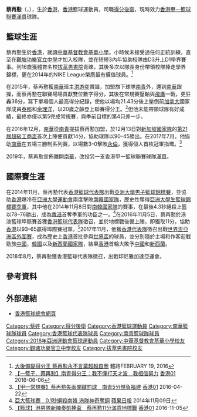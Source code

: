 {{Infobox basketball biography
| name         = 蔡再懃 <br> Tsai Choi Kwan
| image        = 
| position     = [[控球後衛|控球後衛]] / [[得分後衛|得分後衛]]
| height_m     = 1.87
| weight_kg    = 82
| league       = [[香港男子甲一組籃球聯賽|香港甲一籃球聯賽]]
| team         = [[滿貫籃球隊|滿貫]]
| number       = 
| nationality  = {{flagicon|HKG}} [[香港|香港]]
| birth_date   = {{Birth date and age|1995|3|16|mf=y}}
| birth_place  = {{HKG-1959}}
| high_school  = [[中華基督教會基華小學|中華基督教會基華小學]]<br>[[觀塘功樂官立中學|觀塘功樂官立中學]]<br>[[拔萃男書院|拔萃男書院]]
| college      = [[香港理工大學|香港理工大學]]
| career_start = 2013
| career_end   = 
| years1       = 2013–2014
| team1        = [[晉龍籃球隊|晉龍]]
| years2       = 2014–2016
| team2        = [[南青籃球隊|南青]]
| years3       = 2016–2019
| team3        = [[南華籃球隊|南華]]
| years4       = 2019–至今
| team4        = [[滿貫籃球隊|滿貫]]
| awards       = 
* NIKE League 最有價值球員 （2014）
* 香港大專盃籃球賽冠軍 （2015,2016,2017,2018)
* 香港大專盃籃球賽最有價值球員(2017,2018)
* [[香港學界體育聯會|香港學界籃球邀請賽]] 最有價值球員（2014）
* [[香港男子甲一組籃球聯賽|香港甲一常規賽得分王]] （2015）
* [[亞洲大學運動總會|亞洲大學生籃球錦標賽季軍]]（2014）
* 柔佛邀請賽蘇丹盃冠軍（2015）
* 港澳籃球埠際賽冠軍（2016）
* [[香港男子甲一組籃球聯賽|香港甲一聯賽總冠軍]]（2017）(2019)
* [[香港籃球聯賽|香港高級組銀牌冠軍]]（2017）(2019)
* 亞洲大學生籃球邀請賽冠軍（2017）
* 亞洲大學生籃球邀請賽 最有價值球員（2017）
* Jordan Brand大專籃球賽冠軍（2017）
* 香港男子甲一組籃球聯賽—最有價值球員MVP (2019)
}}

'''蔡再懃'''（{{lang-en|Tsai Choi Kwan}}，{{bd|1995年|3月16日||}}），生於[[香港|香港]]，[[香港|香港]]籃球運動員，司職[[得分後衛|得分後衛]]，現時效力[[香港男子甲一組籃球聯賽|香港甲一籃球聯賽]][[滿貫籃球隊|滿貫]]球隊。

==籃球生涯==
蔡再懃生於[[香港|香港]]，就讀[[中華基督教會基華小學|中華基督教會基華小學]]。小時候未接受過任何正統訓練，直至在[[觀塘功樂官立中學|觀塘功樂官立中學]]才加入校隊，並在短短3內年協助校隊由D3升上D1學界賽事。到16歲獲體育名校[[拔萃男書院|拔萃男書院]]青睞，其後多次以隊長身份帶領校隊捧走學界錦標，更在2014年的NIKE League榮膺最有價值球員。<ref>[http://sportsroad.hk/archives/104832 大後備變得分王 蔡再懃永不言棄超越自我] {{Wayback|url=http://sportsroad.hk/archives/104832 |date=20210301105831 }} 體路FEBRUARY 19, 2016</ref>

在2015年，蔡再懃獲[[南華籃球隊|南華]]班主[[洪游奕|洪游奕]]賞識，加盟旗下球隊[[南青籃球隊|南青]]外，還到[[南華籃球隊|南華]]跟操，而蔡再懃在聯賽場場貢獻雙位數字得分，其後在常規賽壓軸與[[飛鷹籃球隊|飛鷹]]一戰，更狂轟36分，寫下單場個人最高得分紀錄，使他以場均21.43分後上壓倒前[[加拿大|加拿大]]國家隊成員[[泰那·開普奇|泰那]]和[[余理洋|余理洋]]，以20歲之齡登上聯賽得分王。<ref>[http://www.hk01.com/%E9%AB%94%E8%82%B2/24103/-%E4%B8%80%E7%B1%83%E5%AD%90-%E8%94%A1%E5%86%8D%E6%87%83-%E5%8D%97%E9%9D%92%E5%BE%97%E5%88%86%E7%8E%8B-%E6%88%91%E4%B8%8D%E6%87%82%E6%89%93%E5%A4%A9%E6%89%8D%E6%B3%A2-%E6%88%91%E7%9B%B8%E4%BF%A1%E5%8A%AA%E5%8A%9B 【一籃子．蔡再懃】南青得分王：我不懂打天才波　我相信努力] {{Wayback|url=http://www.hk01.com/%E9%AB%94%E8%82%B2/24103/-%E4%B8%80%E7%B1%83%E5%AD%90-%E8%94%A1%E5%86%8D%E6%87%83-%E5%8D%97%E9%9D%92%E5%BE%97%E5%88%86%E7%8E%8B-%E6%88%91%E4%B8%8D%E6%87%82%E6%89%93%E5%A4%A9%E6%89%8D%E6%B3%A2-%E6%88%91%E7%9B%B8%E4%BF%A1%E5%8A%AA%E5%8A%9B |date=20160608150136 }} [[香港01|香港01]] 2016-06-06</ref>但他未能帶領球隊有好成績，最終亦僅以第5完成常規賽，與季前目標的第4只差一步。

在2016年12月，[[南華籃球隊|南華]]從[[南青籃球隊|南青]]提拔蔡再懃加盟，於12月13日對[[新加坡國家男子籃球隊|新加坡國家隊]]的[[超級工商盃籃球賽|第21屆超級工商盃]]首次上陣便貢獻14分，協助球隊以90–45勝出。在2017年7月，他協助[[南華籃球隊|南華]]在五場三勝制系列賽，以場數3–0擊敗[[永倫籃球隊|永倫]]，獲得個人首枚冠軍指環。<ref>[http://www.hk01.com/%E9%AB%94%E8%82%B2/59892/-%E8%B6%85%E7%B4%9A%E5%B7%A5%E5%95%86%E7%9B%83-%E5%8D%97%E8%8F%AF%E5%A4%A7%E7%82%92%E7%8D%85%E5%9F%8E45%E5%88%86-%E8%94%A1%E5%86%8D%E6%87%83-%E9%A6%96%E5%9C%A8%E4%BC%8A%E9%A4%A8%E6%89%93%E5%A5%BD%E7%B7%8A%E5%BC%B5 【甲一常規賽】蔡再懃失兩關鍵罰球　南青5分憾負福建] [[香港01|香港01]] 2016-04-22</ref>

2019年，蔡再懃宣佈離開[[南華籃球隊|南華]]，改投另一支香港甲一籃球聯賽球隊[[滿貫籃球隊|滿貫]]。

==國際賽生涯==
在2014年11月，蔡再懃代表[[香港男子籃球代表隊|香港籃球代表隊]]出戰[[亞洲大學運動總會|亞洲大學男子籃球錦標賽]]，並協助[[香港男子籃球代表隊|香港]]爆冷在[[亞洲大學運動總會|亞洲大學運動會]]兩度擊敗[[韓國國家男子籃球隊|南韓國家隊]]，歷史性奪得[[亞洲大學運動總會|亞洲大學生籃球錦標賽季軍]]，其中他在2014年11月8日對[[韓國國家男子籃球隊|南韓國家隊]]的賽事，在最後4.3秒絕殺上籃以78–76勝出，成為[[香港男子籃球代表隊|香港]]首奪季軍的功臣之一。<ref>[http://hk.apple.nextmedia.com/sports/art/20141109/18928800 亞大籃球賽　0.1秒絕殺南韓 港隊神奇奪銅] {{Wayback|url=http://hk.apple.nextmedia.com/sports/art/20141109/18928800 |date=20161114234607 }} [[蘋果日報|蘋果日報]] 2014年11月09日</ref>在2016年11月5日，蔡再懃於港澳籃球埠際賽首獲[[香港男子籃球代表隊|香港籃球代表隊]]徵召，並於地標戰後備上陣，即獨取11分，協助[[香港男子籃球代表隊|香港]]以93–65贏得埠際賽冠軍。<ref>[https://www.hk01.com/sns/article/52680?utm_content=buffera7ea8&utm_medium=Social&utm_source=facebook+hk01&utm_campaign=buffer 【籃球】港男隊新陣奏凱捧盃　蔡再懃11分滿意地標戰] [[香港01|香港01]] 2016-11-05 </ref>2017年11月，他獲[[香港男子籃球代表隊|香港代表隊]]徵召出戰[[2019年世界盃籃球賽|世界盃亞洲區外圍賽]]，成為歷史上[[香港男子籃球代表隊|香港]]首批參與[[世界盃籃球賽|世界盃]]的球員，並分別隨於主場和作客迎戰勁旅[[中國國家男子籃球隊|中國]]，[[韓國國家男子籃球隊|韓國]]以及[[新西蘭國家男子籃球隊|新西蘭國家隊]]，結果[[香港男子籃球代表隊|香港]]首輪大敗予[[中國國家男子籃球隊|中國]]和[[新西蘭國家男子籃球隊|新西蘭]]。

2018年8月，蔡再懃獲香港籃球代表隊徵召，出戰印尼雅加達亞運會。

==參考資料==
{{reflist}}

==外部連結==
*[http://www.basketball.org.hk/ 香港籃球總會網頁] {{Wayback|url=http://www.basketball.org.hk/ |date=20160630214738 }}

{{DEFAULTSORT:Tsai Choi Kwan}}
[[Category:蔡姓|Category:蔡姓]]
[[Category:得分後衛|Category:得分後衛]]
[[Category:香港籃球運動員|Category:香港籃球運動員]]
[[Category:南華籃球隊球員|Category:南華籃球隊球員]]
[[Category:香港籃球代表隊球員|Category:香港籃球代表隊球員]]
[[Category:南青籃球隊球員|Category:南青籃球隊球員]]
[[Category:2018年亞洲運動會籃球運動員|Category:2018年亞洲運動會籃球運動員]]
[[Category:中華基督教會基華小學校友|Category:中華基督教會基華小學校友]]
[[Category:觀塘功樂官立中學校友|Category:觀塘功樂官立中學校友]]
[[Category:拔萃男書院校友|Category:拔萃男書院校友]]